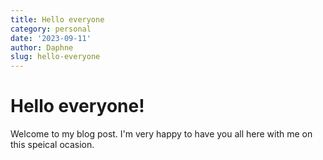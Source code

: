 ```yaml
---
title: Hello everyone
category: personal
date: '2023-09-11'
author: Daphne
slug: hello-everyone
---
```


# Hello everyone!

Welcome to my blog post. I'm very happy to have you all here with me on this speical ocasion.
